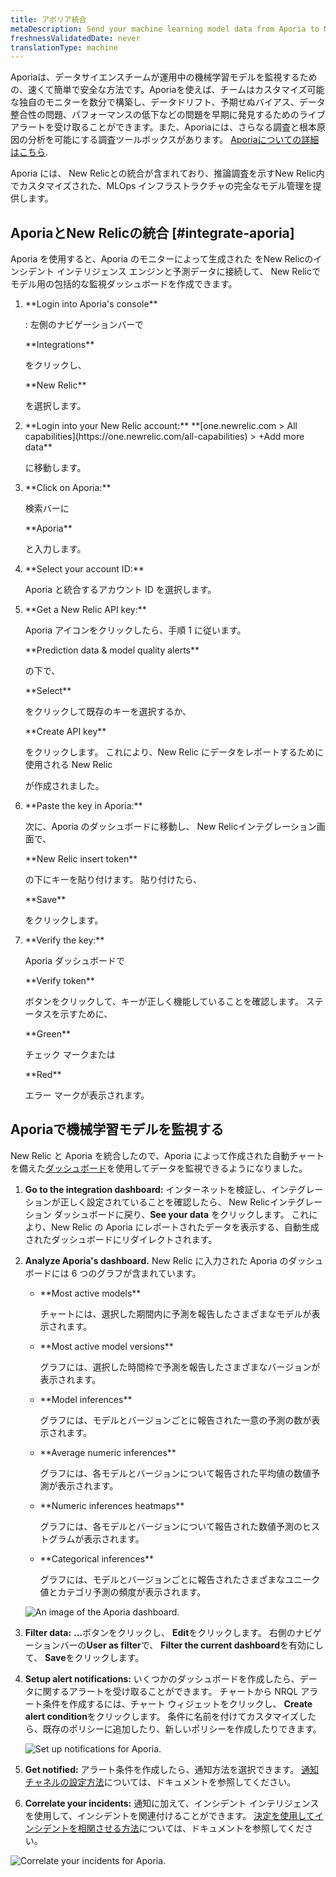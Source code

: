 ```yaml
---
title: アポリア統合
metaDescription: Send your machine learning model data from Aporia to New Relic to understand your model's performance.
freshnessValidatedDate: never
translationType: machine
---
```


Aporiaは、データサイエンスチームが運用中の機械学習モデルを監視するための、速くて簡単で安全な方法です。Aporiaを使えば、チームはカスタマイズ可能な独自のモニターを数分で構築し、データドリフト、予期せぬバイアス、データ整合性の問題、パフォーマンスの低下などの問題を早期に発見するためのライブアラートを受け取ることができます。また、Aporiaには、さらなる調査と根本原因の分析を可能にする調査ツールボックスがあります。 [Aporiaについての詳細はこちら](https://www.aporia.com).

Aporia には、 New Relicとの統合が含まれており、推論調査を示すNew Relic内でカスタマイズされた、MLOps インフラストラクチャの完全なモデル管理を提供します。<InlinePopover type="dashboards"/>

## AporiaとNew Relicの統合 [#integrate-aporia]

Aporia を使用すると、Aporia のモニターによって生成された <InlinePopover type="alerts"/>をNew Relicのインシデント インテリジェンス エンジンと予測データに接続して、 New Relicでモデル用の包括的な監視ダッシュボードを作成できます。

1. <DNT>
     **Login into Aporia's console**
   </DNT>

   : 左側のナビゲーションバーで

   <DNT>
     **Integrations**
   </DNT>

   をクリックし、

   <DNT>
     **New Relic**
   </DNT>

   を選択します。

2. <DNT>
     **Login into your New Relic account:**
   </DNT>

   <DNT>
     **[one.newrelic.com > All capabilities](https://one.newrelic.com/all-capabilities) > +Add more data**
   </DNT>

   に移動します。

3. <DNT>
     **Click on Aporia:**
   </DNT>

   検索バーに

   <DNT>
     **Aporia**
   </DNT>

   と入力します。

4. <DNT>
     **Select your account ID:**
   </DNT>

   Aporia と統合するアカウント ID を選択します。

5. <DNT>
     **Get a New Relic API key:**
   </DNT>

   Aporia アイコンをクリックしたら、手順 1 に従います。

   <DNT>
     **Prediction data & model quality alerts**
   </DNT>

   の下で、

   <DNT>
     **Select**
   </DNT>

   をクリックして既存のキーを選択するか、

   <DNT>
     **Create API key**
   </DNT>

   をクリックします。 これにより、New Relic にデータをレポートするために使用される New Relic

   <InlinePopover type="licenseKey"/>

   が作成されました。

6. <DNT>
     **Paste the key in Aporia:**
   </DNT>

   次に、Aporia のダッシュボードに移動し、 New Relicインテグレーション画面で、

   <DNT>
     **New Relic insert token**
   </DNT>

   の下にキーを貼り付けます。 貼り付けたら、

   <DNT>
     **Save**
   </DNT>

   をクリックします。

7. <DNT>
     **Verify the key:**
   </DNT>

   Aporia ダッシュボードで

   <DNT>
     **Verify token**
   </DNT>

   ボタンをクリックして、キーが正しく機能していることを確認します。 ステータスを示すために、

   <DNT>
     **Green**
   </DNT>

   チェック マークまたは

   <DNT>
     **Red**
   </DNT>

   エラー マークが表示されます。

<InstallFeedback/>

## Aporiaで機械学習モデルを監視する

New Relic と Aporia を統合したので、Aporia によって作成された自動チャートを備えた[ダッシュボード](/docs/query-your-data/explore-query-data/dashboards/introduction-dashboards/)を使用してデータを監視できるようになりました。

1. <DNT>**Go to the integration dashboard:**</DNT> インターネットを検証し、インテグレーションが正しく設定されていることを確認したら、 New Relicインテグレーション ダッシュボードに戻り、<DNT>**See your data**</DNT> をクリックします。 これにより、New Relic の Aporia にレポートされたデータを表示する、自動生成されたダッシュボードにリダイレクトされます。

2. <DNT>**Analyze Aporia's dashboard.**</DNT> New Relic に入力された Aporia のダッシュボードには 6 つのグラフが含まれています。

   * <DNT>
       **Most active models**
     </DNT>

     チャートには、選択した期間内に予測を報告したさまざまなモデルが表示されます。

   * <DNT>
       **Most active model versions**
     </DNT>

     グラフには、選択した時間枠で予測を報告したさまざまなバージョンが表示されます。

   * <DNT>
       **Model inferences**
     </DNT>

     グラフには、モデルとバージョンごとに報告された一意の予測の数が表示されます。

   * <DNT>
       **Average numeric inferences**
     </DNT>

     グラフには、各モデルとバージョンについて報告された平均値の数値予測が表示されます。

   * <DNT>
       **Numeric inferences heatmaps**
     </DNT>

     グラフには、各モデルとバージョンについて報告された数値予測のヒストグラムが表示されます。

   * <DNT>
       **Categorical inferences**
     </DNT>

     グラフには、モデルとバージョンごとに報告されたさまざまなユニーク値とカテゴリ予測の頻度が表示されます。

   <img
     title="An image of the Aporia dashboard"
     alt="An image of the Aporia dashboard."
     src="/images/model-performance-monitoring_screenshot-full_aporia-dashboard.webp"
   />

3. <DNT>**Filter data:**</DNT> <DNT>**…**</DNT>ボタンをクリックし、 <DNT>**Edit**</DNT>をクリックします。 右側のナビゲーションバーの<DNT>**User as filter**</DNT>で、 <DNT>**Filter the current dashboard**</DNT>を有効にして、 <DNT>**Save**</DNT>をクリックします。

4. <DNT>**Setup alert notifications:**</DNT> いくつかのダッシュボードを作成したら、データに関するアラートを受け取ることができます。 チャートから NRQL アラート条件を作成するには、チャート ウィジェットをクリックし、 <DNT>**Create alert condition**</DNT>をクリックします。 条件に名前を付けてカスタマイズしたら、既存のポリシーに追加したり、新しいポリシーを作成したりできます。

   <img
     title="Set up notifications for Aporia"
     alt="Set up notifications for Aporia."
     src="/images/model-performance-monitoring_screenshot-crop_aporia-create-alert.webp"
   />

5. <DNT>**Get notified:**</DNT> アラート条件を作成したら、通知方法を選択できます。 [通知チャネルの設定方法](/docs/alerts-applied-intelligence/new-relic-alerts/alert-notifications/notification-channels-control-where-send-alerts)については、ドキュメントを参照してください。

6. <DNT>**Correlate your incidents:**</DNT> 通知に加えて、インシデント インテリジェンスを使用して、インシデントを関連付けることができます。 [決定を使用してインシデントを相関させる方法](/docs/alerts-applied-intelligence/applied-intelligence/incident-intelligence/change-applied-intelligence-correlation-logic-decisions)については、ドキュメントを参照してください。

<img
  title="Correlate your incidents for Aporia"
  alt="Correlate your incidents for Aporia."
  src="/images/model-performance-monitoring_screenshot-crop_aporia-correlation.webp"
/>
